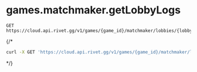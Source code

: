 # games.matchmaker.getLobbyLogs
```
GET https://cloud.api.rivet.gg/v1/games/{game_id}/matchmaker/lobbies/{lobby_id}/logs
```


{/*<RequestExample>
```bash curl
curl -X GET 'https://cloud.api.rivet.gg/v1/games/{game_id}/matchmaker/lobbies/{lobby_id}/logs'
```
</RequestExample>*/}
